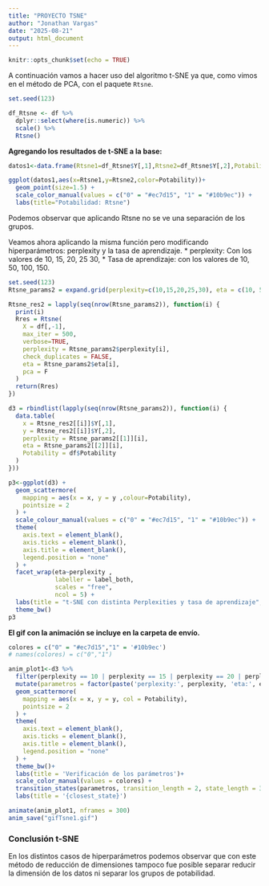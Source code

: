 ---
title: "PROYECTO TSNE"
author: "Jonathan Vargas"
date: "2025-08-21"
output: html_document
---

```{r setup, include=FALSE}
knitr::opts_chunk$set(echo = TRUE)
```

A continuación vamos a hacer uso del algoritmo t-SNE ya que, como vimos en el método de PCA, con el paquete `Rtsne`.
```{r, message=FALSE, warning=FALSE}
set.seed(123)

df_Rtsne <- df %>%
  dplyr::select(where(is.numeric)) %>%
  scale() %>%
  Rtsne()
```

**Agregando los resultados de  t-SNE a la base:**

```{r, warning=FALSE, message=FALSE}
datos1<-data.frame(Rtsne1=df_Rtsne$Y[,1],Rtsne2=df_Rtsne$Y[,2],Potability=df$Potability)
```

```{r, warning=FALSE, message=FALSE, echo=FALSE}
ggplot(datos1,aes(x=Rtsne1,y=Rtsne2,color=Potability))+
  geom_point(size=1.5) +
  scale_color_manual(values = c("0" = "#ec7d15", "1" = "#10b9ec")) +
  labs(title="Potabilidad: Rtsne")

```
Podemos observar que aplicando Rtsne no se ve una separación de los grupos.

Veamos ahora aplicando la misma función pero modificando hiperparámetros: perplexity y la tasa de aprendizaje.
* perplexity: Con los valores de 10, 15, 20, 25 30,
* Tasa de aprendizaje: con los valores de 10, 50, 100, 150.

```{r, message=FALSE, warning=FALSE, results = "hide"} 
set.seed(123)
Rtsne_params2 = expand.grid(perplexity=c(10,15,20,25,30), eta = c(10, 50, 100, 150))

Rtsne_res2 = lapply(seq(nrow(Rtsne_params2)), function(i) {
  print(i)
  Rres = Rtsne(
    X = df[,-1],
    max_iter = 500,
    verbose=TRUE,
    perplexity = Rtsne_params2$perplexity[i],
    check_duplicates = FALSE,
    eta = Rtsne_params2$eta[i],
    pca = F
  )
  return(Rres)
})
```

```{r, message=FALSE, warning=FALSE, echo=FALSE}

d3 = rbindlist(lapply(seq(nrow(Rtsne_params2)), function(i) {
  data.table(
    x = Rtsne_res2[[i]]$Y[,1],
    y = Rtsne_res2[[i]]$Y[,2],
    perplexity = Rtsne_params2[[1]][i],
    eta = Rtsne_params2[[2]][i],
    Potability = df$Potability
  )
}))

p3<-ggplot(d3) +
  geom_scattermore(
    mapping = aes(x = x, y = y ,colour=Potability),
    pointsize = 2
  ) +
  scale_colour_manual(values = c("0" = "#ec7d15", "1" = "#10b9ec")) +
  theme(
    axis.text = element_blank(),
    axis.ticks = element_blank(),
    axis.title = element_blank(),
    legend.position = "none"
  ) +
  facet_wrap(eta~perplexity ,
             labeller = label_both,
             scales = "free",
             ncol = 5) +
  labs(title = "t-SNE con distinta Perplexities y tasa de aprendizaje", x = "Rtsne1", y = "Rtsne2") +
  theme_bw() 
p3
```

**El gif con la animación se incluye en la carpeta de envío.**

```{r, message=FALSE, warning=FALSE, include =FALSE}
colores = c("0" = "#ec7d15","1" = '#10b9ec')
# names(colores) = c("0","1")

anim_plot1<-d3 %>% 
  filter(perplexity == 10 | perplexity == 15 | perplexity == 20 | perplexity == 25 | perplexity == 30) %>% 
  mutate(parametros = factor(paste('perplexity:', perplexity, 'eta:', eta))) %>% ggplot() +
  geom_scattermore(
    mapping = aes(x = x, y = y, col = Potability),
    pointsize = 2
  ) +
  theme(
    axis.text = element_blank(),
    axis.ticks = element_blank(),
    axis.title = element_blank(),
    legend.position = "none"
  ) +
  theme_bw()+
  labs(title = 'Verificación de los parámetros')+
  scale_color_manual(values = colores) + 
  transition_states(parametros, transition_length = 2, state_length = 3) +
  labs(title = '{closest_state}')

animate(anim_plot1, nframes = 300)
anim_save("gifTsne1.gif")
```

### Conclusión t-SNE
En los distintos casos de hiperparámetros podemos observar que con este método de reducción de dimensiones tampoco fue posible separar reducir la dimensión de los datos ni separar los grupos de potabilidad.